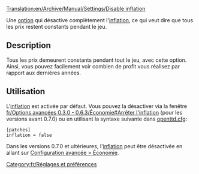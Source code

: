 [[Translation:en/Archive/Manual/Settings/Disable inflation]]


Une [[fr/Archive/Manual/Settings/Options avancées|option]] qui désactive complètement l'[[fr/Archive/Manual/Settings/Inflation|inflation]], ce qui veut dire que tous les prix restent constants pendant le jeu.


== Description ==
Tous les prix demeurent constants pendant tout le jeu, avec cette option. Ainsi, vous pouvez facilement voir combien de profit vous réalisez par rapport aux dernières années.


== Utilisation ==
L'[[fr/Archive/Manual/Settings/Inflation|inflation]] est activée par défaut. Vous pouvez la désactiver via la fenêtre [[fr/Options avancées 0.3.0 - 0.6.3/Économie#Arrêter l'inflation]] (pour les versions avant 0.7.0) ou en utilisant la syntaxe suivante dans [[fr/Archive/Manual/Settings/Openttd.cfg|openttd.cfg]]:
<pre>[patches]
inflation = false</pre>

Dans les versions 0.7.0 et ultérieures, l'[[fr/Archive/Manual/Settings/Inflation|inflation]] peut être désactivée en allant sur [[fr/Archive/Manual/Settings/Options Avancées/Économie#Inflation|Configuration avancée > Économie]].

[[Category:fr/Réglages et préférences]]